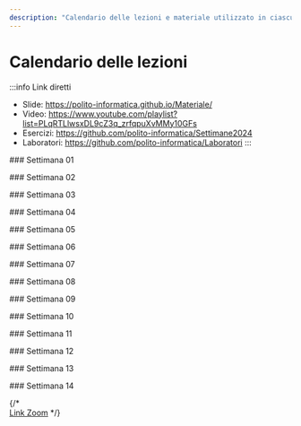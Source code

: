 ```yaml
---
description: "Calendario delle lezioni e materiale utilizzato in ciascuna lezione"
---
```



# Calendario delle lezioni

:::info Link diretti
- Slide: https://polito-informatica.github.io/Materiale/
- Video: https://www.youtube.com/playlist?list=PLqRTLlwsxDL9cZ3q_zrfqpuXvMMy10GFs
- Esercizi: https://github.com/polito-informatica/Settimane2024
- Laboratori: https://github.com/polito-informatica/Laboratori
:::


<LectureTable defaultTeacher="Fulvio Corno" defaultType="Lezione">

<LectureDivider>
### Settimana 01
</LectureDivider>

<LectureRow
    date="23/09/2024" time="14:40-16:00"
    topic="L01a Introduzione al corso"
    pdf="https://polito-informatica.github.io/Materiale/Unita'%200%20-%20Introduzione%20al%20corso%20(Corno).pdf"
    video="https://youtu.be/c9VNWAvCE4g"
/>

<LectureRow
    date="23/09/2024" 
    topic="L01b L'ecosistema Python"
    type='Video'
    video='https://youtu.be/dNYvofNN98c'
/>

<LectureRow
    date="23/09/2024" 
    topic="L01c Informazioni pratiche"
    type='Video'
    video='https://youtu.be/_6EO8UIJ4_Y'
/>

<LectureRow
    date="25/09/2024"  time='11:30-13:00'
    topic="L02 Programmazione, Algoritmi, Pseudo-Codice"
    type='Lezione'
    pdf='https://polito-informatica.github.io/Materiale/P1-La_Programmazione.pdf'
    teacher='Roberta Bardini'
    video='https://www.youtube.com/watch?v=wE3Ttc2nmBo'
/>

<LectureRow
    date="25/09/2024" time='13:00-14:30'
    topic="L03 Diagrammi di flusso. Introduzione a Python."
    type='Lezione'
    teacher='Roberta Bardini'
    video='https://www.youtube.com/watch?v=mQLhQhsFusc'
/>

<LectureRow 
    date='' time=''
    topic='Esercizi della settimana'
    teacher='' type=''
    github='https://github.com/polito-informatica/Settimane2024/tree/main/Settimana01'
/>

<LectureDivider>
### Settimana 02
</LectureDivider>

<LectureRow
    date="30/09/2024" time="14:30-16:00"
    topic="L04 Variabili e valori. Numeri e espressioni"
    teacher='Fulvio Corno'
    pdf='https://polito-informatica.github.io/Materiale/P2-Numeri_e_stringhe.pdf'
    video='https://youtu.be/-senhwRU0no'
/>

<LectureRow
    date="02/10/2024"  time='11:30-13:00'
    topic="L05 Esercizio su espressioni. Introduzione alle Stringhe"
    type='Lezione'
    teacher='Fulvio Corno'
    video='https://youtu.be/nNt4c2VsaEc'
/>

<LectureRow
    date="02/10/2024" time='13:00-14:30'
    topic="L06 Operazioni sulle stringhe."
    type='Lezione'
    teacher='Roberta Bardini'
    video='https://www.youtube.com/watch?v=10fFuYkAo8Q'
/>

<LectureRow
    date="02/10/2024" time='16:00-17:30'
    topic="Lab 1 - Squadra 3 - Flow Chart e primi programmi"
    pdf='https://github.com/polito-informatica/Laboratori/blob/main/Lab01/Lab01_testo.pdf?raw=true'
    type='Laboratorio'
    teacher='Roberta Bardini'
/>

<LectureRow
    date="03/10/2024" time='11:30-13:00'
    topic="Lab 1 - Squadra 1 - Flow Chart e primi programmi"
    pdf='https://github.com/polito-informatica/Laboratori/blob/main/Lab01/Lab01_testo.pdf?raw=true'
    type='Laboratorio'
    teacher='Roberta Bardini'
/>

<LectureRow
    date="03/10/2024" time='13:00-14:30'
    topic="Lab 1 - Squadra 2 - Flow Chart e primi programmi"
    pdf='https://github.com/polito-informatica/Laboratori/blob/main/Lab01/Lab01_testo.pdf?raw=true'
    type='Laboratorio'
    teacher='Roberta Bardini'
/>

<LectureRow 
    date='' time=''
    topic='Esercizi della settimana'
    teacher='' type=''
    github='https://github.com/polito-informatica/Settimane2024/tree/main/Settimana02'
/>


<LectureDivider>
### Settimana 03
</LectureDivider>

<LectureRow
    date="07/10/2024" time="14:30-16:00"
    topic="L07 Rappresentazione dell'informazione"
    teacher='Fulvio Corno'
    pdf='https://polito-informatica.github.io/Materiale/T1-Rappresentazione_dati.pdf'
    video='https://youtu.be/B26ZbLE1JDY'
/>

<LectureRow
    date="09/10/2024"  time='11:30-13:00'
    topic="L08 Input. Formattazione output. Costrutti condizionali (if)"
    type='Lezione'
    teacher='Roberta Bardini'
    pdf='https://polito-informatica.github.io/Materiale/P3-Decisioni.pdf'
    video='https://www.youtube.com/watch?v=-65BcZ7QtsA'
/>

<LectureRow
    date="09/10/2024" time='13:00-14:30'
    topic="L09 Costrutti condizionali, confronti, espressioni booleane"
    type='Lezione'
    teacher='Roberta Bardini'
    video='https://www.youtube.com/watch?v=5rn4vUV8lI4'
/>

<LectureRow
    date="09/10/2024" time='16:00-17:30'
    topic="Lab 2 - Squadra 3 - Variabili ed espressioni"
    pdf='https://github.com/polito-informatica/Laboratori/blob/main/Lab02/Lab02_testo.pdf?raw=true'
    type='Laboratorio'
    teacher='Lorenzo Martini'
/>

<LectureRow
    date="10/10/2024" time='11:30-13:00'
    topic="Lab 2 - Squadra 1 - Variabili ed espressioni"
    pdf='https://github.com/polito-informatica/Laboratori/blob/main/Lab02/Lab02_testo.pdf?raw=true'
    type='Laboratorio'
    teacher='Lorenzo Martini'
/>

<LectureRow
    date="10/10/2024" time='13:00-14:30'
    topic="Lab 2 - Squadra 2 - Variabili ed espressioni"
    pdf='https://github.com/polito-informatica/Laboratori/blob/main/Lab02/Lab02_testo.pdf?raw=true'
    type='Laboratorio'
    teacher='Lorenzo Martini'
/>

<LectureRow 
    date='' time=''
    topic='Esercizi della settimana'
    teacher='' type=''
    github='https://github.com/polito-informatica/Settimane2024/tree/main/Settimana03'
/>

<LectureDivider>
### Settimana 04
</LectureDivider>

<LectureRow
    date="14/10/2024" time="14:30-16:00"
    topic="L10 Cicli while"
    teacher='Roberta Bardini'
    pdf='https://polito-informatica.github.io/Materiale/P4-Cicli.pdf'
    video='https://youtu.be/erqrQ6jg3H0'
/>

<LectureRow
    date="16/10/2024" time='11:30-13:00'
    topic="L11 Esercizio 'Briscola'"
    type='Esercitazione'
    teacher='Fulvio Corno'
    github='https://github.com/polito-informatica/Settimane2024/blob/main/Settimana04/briscola.py'
    video='https://youtu.be/MmzauRU-ez4'
/>

<LectureRow
    date="16/10/2024" time='13:00-14:30'
    topic="L12 Cicli while (parte 2)"
    type='Lezione'
    teacher='Roberta Bardini'
/>

<LectureRow
    date="16/10/2024" time='16:00-17:30'
    topic="Lab 3 - Squadra 3 - Costrutti condizionali"
    pdf='https://github.com/polito-informatica/Laboratori/blob/main/Lab03/Lab03_testo.pdf?raw=true'
    type='Laboratorio'
    teacher=''
/>

<LectureRow
    date="17/10/2024" time='11:30-13:00'
    topic="Lab 3 - Squadra 1 - Costrutti condizionali"
    pdf='https://github.com/polito-informatica/Laboratori/blob/main/Lab03/Lab03_testo.pdf?raw=true'
    type='Laboratorio'
    teacher=''
/>

<LectureRow
    date="17/10/2024" time='13:00-14:30'
    topic="Lab 3 - Squadra 2 - Costrutti condizionali"
    pdf='https://github.com/polito-informatica/Laboratori/blob/main/Lab03/Lab03_testo.pdf?raw=true'
    type='Laboratorio'
    teacher=''
/>

<LectureRow 
    date='' time=''
    topic='Esercizi della settimana'
    teacher='' type=''
    github='https://github.com/polito-informatica/Settimane2024/tree/main/Settimana04'
/>

<LectureDivider>
### Settimana 05
</LectureDivider>

<LectureRow
    date="21/10/2024" time="14:30-16:00"
    topic="L13 Rappresentazione dell'informazione (seconda parte)"
    github='https://github.com/polito-informatica/Settimane2024/blob/main/Settimana05/numeri.txt'
    video='https://youtu.be/kwwvLwHX82I'
    teacher='Fulvio Corno'
/>

<LectureRow
    date="23/10/2024" time='11:30-13:00'
    topic="L14 Esercizi sui cicli"
    type='Esercitazione'
    video='https://youtu.be/0b5xdz-yny8'
    teacher='Roberta Bardini'
/>

<LectureRow
    date="23/10/2024" time='13:00-14:30'
    topic="L15 Cicli 'for'. Cicli annidati."
    type='Lezione'
    video='https://youtu.be/1HKTNq-w4B0'
    teacher='Roberta Bardini'
/>

<LectureRow
    date="23/10/2024" time='16:00-17:30'
    topic="Lab 4 - Squadra 3 - Cicli"
    pdf='https://github.com/polito-informatica/Laboratori/blob/main/Lab04/Lab04_testo.pdf?raw=true'
    type='Laboratorio'
    teacher=''
/>

<LectureRow
    date="24/10/2024" time='11:30-13:00'
    topic="Lab 4 - Squadra 1 - Cicli"
    pdf='https://github.com/polito-informatica/Laboratori/blob/main/Lab04/Lab04_testo.pdf?raw=true'
    type='Laboratorio'
    teacher=''
/>

<LectureRow
    date="24/10/2024" time='13:00-14:30'
    topic="Lab 4 - Squadra 2 - Cicli"
    pdf='https://github.com/polito-informatica/Laboratori/blob/main/Lab04/Lab04_testo.pdf?raw=true'
    type='Laboratorio'
    teacher=''
/>

<LectureRow 
    date='' time=''
    topic='Esercizi della settimana'
    teacher='' type=''
    github='https://github.com/polito-informatica/Settimane2024/tree/main/Settimana05'
/>

<LectureDivider>
### Settimana 06
</LectureDivider>

<LectureRow
    date="28/10/2024" time="14:30-16:00"
    topic="Informazioni sulla prova intermedia"
    type='ⓘ'
    teacher='Fulvio Corno'
    pdf='https://polito-informatica.github.io/Materiale/Prova%20in%20Itinere.pdf'
    video='https://youtu.be/ra_1Bw01Z7g'
/>

<LectureRow
    date="28/10/2024" time="14:30-16:00"
    topic="L16 Architetture degli elaboratori"
    type='Lezione'
    teacher='Fulvio Corno'
    pdf='https://polito-informatica.github.io/Materiale/T2-Architettura.pdf'
    video='https://youtu.be/ra_1Bw01Z7g'
/>

<LectureRow
    date="30/10/2024" time='11:30-13:00'
    topic="L17 Esercizi sui cicli"
    type='Esercitazione'
    teacher='Roberta Bardini'
/>

<LectureRow
    date="30/10/2024" time='13:00-14:30'
    topic="L18 Introduzione alle liste"
    type='Lezione'
    teacher='Roberta Bardini'
/>

<LectureRow
    date="30/10/2024" time='16:00-17:30'
    topic="Lab 5 - Squadra 3 - Riepilogo Condizionali e Cicli"
    pdf='https://github.com/polito-informatica/Laboratori/blob/main/Lab05/Lab05_testo.pdf?raw=true'
    type='Laboratorio'
    teacher=''
/>

<LectureRow
    date="31/10/2024" time='11:30-13:00'
    topic="Lab 5 - Squadra 1 - Riepilogo Condizionali e Cicli"
    pdf='https://github.com/polito-informatica/Laboratori/blob/main/Lab05/Lab05_testo.pdf?raw=true'
    type='Laboratorio'
    teacher=''
/>

<LectureRow
    date="31/10/2024" time='13:00-14:30'
    topic="Lab 5 - Squadra 2 - Riepilogo Condizionali e Cicli"
    pdf='https://github.com/polito-informatica/Laboratori/blob/main/Lab05/Lab05_testo.pdf?raw=true'
    type='Laboratorio'
    teacher=''
/>

<LectureRow 
    date='' time=''
    topic='Esercizi della settimana'
    teacher='' type=''
    github='https://github.com/polito-informatica/Settimane2024/tree/main/Settimana06'
/>

<LectureDivider>
### Settimana 07
</LectureDivider>

<LectureRow
    date="04/11/2024" time="14:30-16:00"
    topic="L19 Funzioni e metodi sulle liste"
    type='Lezione'
    teacher='Fulvio Corno'
    video='https://youtu.be/iStsm3reQYU'
    github='https://github.com/polito-informatica/Settimane2024/blob/main/Settimana07/operazioni_liste.py'
/>

<LectureRow
    date="06/11/2024" time='11:30-13:00'
    topic="L20 Funzioni e metodi sulle liste. Esercizio"
    type='Esercitazione'
    teacher='Fulvio Corno'
    video='https://youtu.be/Bfq-B6sbNmA'
    github='https://github.com/polito-informatica/Settimane2024/blob/main/Settimana07/operazioni_liste.py'
/>

<LectureRow
    date="06/11/2024" time='13:00-14:30'
    topic="L21 Esercizi sulle liste (lista d'attesa)."
    type='Esercitazione'
    teacher='Roberta Bardini'
    video='https://www.youtube.com/watch?v=BQW2Wm759A0'
/>

<LectureRow
    date="06/11/2024" time='16:00-17:30'
    topic="Lab 7 - Squadra 3 - Liste"
    pdf='https://github.com/polito-informatica/Laboratori/blob/main/Lab07/Lab07_testo.pdf?raw=true'
    type='Laboratorio'
    teacher=''
/>

<LectureRow
    date="07/11/2024" time='11:30-13:00'
    topic="Lab 7 - Squadra 1 - Liste"
    pdf='https://github.com/polito-informatica/Laboratori/blob/main/Lab07/Lab07_testo.pdf?raw=true'
    type='Laboratorio'
    teacher=''
/>

<LectureRow
    date="07/11/2024" time='13:00-14:30'
    topic="Lab 7 - Squadra 2 - Liste"
    pdf='https://github.com/polito-informatica/Laboratori/blob/main/Lab07/Lab07_testo.pdf?raw=true'
    type='Laboratorio'
    teacher=''
/>

<LectureRow 
    date='' time=''
    topic='Esercizi della settimana'
    teacher='' type=''
    github='https://github.com/polito-informatica/Settimane2024/tree/main/Settimana07'
/>

<LectureDivider>
### Settimana 08
</LectureDivider>

<LectureRow
    date="11/11/2024" time="14:30-16:00"
    topic="L22 Architetture degli elaboratori (seconda parte)"
    type='Lezione'
    teacher='Fulvio Corno'
    video='https://youtu.be/suJWGisuv6s'
/>

<LectureRow
    date="13/11/2024" time='11:30-13:00'
    topic="L23 Tuple. Introduzione alle tabelle."
    type='Lezione'
    teacher='Fulvio Corno'
    video='https://youtu.be/IPygdT43cq4'
/>

<LectureRow
    date="13/11/2024" time='13:00-14:30'
    topic="L24 Esercizi sulle tabelle (campo fiorito)"
    type='Esercitazione'
    teacher='Roberta Bardini'
    video='https://youtu.be/pKM9rGPdbD4'
/>

<LectureRow
    date="13/11/2024" time='16:00-17:30'
    topic="Lab 8 - Squadra 3 - Liste e Tabelle"
    pdf='https://github.com/polito-informatica/Laboratori/blob/main/Lab08/Lab08_testo.pdf?raw=true'
    type='Laboratorio'
    teacher=''
/>

<LectureRow variant='warning'
    date="14/11/2024" time='⚠️ 13:00-14:30 ⚠️'
    topic="Lab 8 - Squadra 1 - Liste e Tabelle -- ⚠️ Laib 2B ⚠️"
    pdf='https://github.com/polito-informatica/Laboratori/blob/main/Lab08/Lab08_testo.pdf?raw=true'
    type='Laboratorio'
    teacher=''
/>

<LectureRow variant='warning'
    date="14/11/2024" time='⚠️ 14:30-16:00 ⚠️'
    topic="Lab 8 - Squadra 2 - Liste e Tabelle -- ⚠️ Laib 2B ⚠️"
    pdf='https://github.com/polito-informatica/Laboratori/blob/main/Lab08/Lab08_testo.pdf?raw=true'
    type='Laboratorio'
    teacher=''
/>

<LectureRow 
    date='' time=''
    topic='Esercizi della settimana'
    teacher='' type=''
    github='https://github.com/polito-informatica/Settimane2024/tree/main/Settimana08'
/>

<LectureDivider>
### Settimana 09
</LectureDivider>

<LectureRow
    date="18/11/2024" time="14:30-16:00"
    topic="L25 Esercizi di Teoria - preparazione prova intermedia"
    type='Esercitazione'
    teacher='Fulvio Corno'
    github='https://github.com/polito-informatica/Settimane2024/blob/main/Settimana09/esercizi.md'
    video='https://youtu.be/XYzLSQmFTKA'
/>

<LectureRow variant='warning'
    date="18/11/2024" time="17:30-19:00"
    topic="L26 Esercizi di Python - preparazione prova intermedia"
    type='Esercitazione'
    teacher='Roberta Bardini'
    video='https://www.youtube.com/watch?v=pKM9rGPdbD4'
    github='https://github.com/polito-informatica/Settimane2024/tree/main/Settimana09'
/>

<LectureRow
    date="20/11/2024" time='11:30-13:00'
    topic="L27 Funzioni"
    type='Lezione'
    teacher='Roberta Bardini'
    pdf='https://polito-informatica.github.io/Materiale/P5-Funzioni.pdf'
    video='https://youtu.be/nAv1KH4MPMs'
/>

<LectureRow
    date="20/11/2024" time='13:00-14:30'
    topic="L28 Liste e funzioni."
    type='Lezione'
    teacher='Roberta Bardini'
    video='https://youtu.be/kd4zfY7xBXk'
/>

<LectureRow variant='danger'
    date="20/11/2024" time='16:00'
    topic="Prova in itinere - Turno 1"
    type='Valutazione'
    teacher=''
/>

<LectureRow variant='danger'
    date="20/11/2024" time='16:45'
    topic="Prova in itinere - Turno 2"
    type='Valutazione'
    teacher=''
/>

<LectureRow variant='danger'
    date="21/11/2024" time='11:30'
    topic="Prova in itinere - Turno 3"
    type='Valutazione'
    teacher=''
/>

<LectureRow variant='danger'
    date="21/11/2024" time='12:15'
    topic="Prova in itinere - Turno 4"
    type='Valutazione'
    teacher=''
/>

<LectureRow variant='danger'
    date="21/11/2024" time='13:00'
    topic="Prova in itinere - Turno 5"
    type='Valutazione'
    teacher=''
/>

<LectureRow variant='danger'
    date="21/11/2024" time='13:45'
    topic="Prova in itinere - Turno 6"
    type='Valutazione'
    teacher=''
/>

<LectureRow 
    date='' time=''
    topic='Esercizi della settimana'
    teacher='' type=''
    github='https://github.com/polito-informatica/Settimane2024/tree/main/Settimana09'
/>

<LectureDivider>
### Settimana 10
</LectureDivider>

<LectureRow variant='warning'
    date="25/11/2024" time="14:30-16:00"
    topic="lezione annullata (ci sarà Chimica)"
    type=''
    teacher=''
/>

<LectureRow
    date="27/11/2024" time='11:30-13:00'
    topic="L29 Revisione esercici prova in itinere"
    type='Esercitazione'
    github='https://github.com/polito-informatica/Settimane2024/tree/main/Settimana10'
    teacher='Fulvio Corno'
    video='https://youtu.be/X1D3gvL6wBU'
/>

<LectureRow
    date="27/11/2024" time='13:00-14:30'
    topic="L30 Introduzione ai file - File di testo"
    pdf='https://polito-informatica.github.io/Materiale/P7-File_e_Eccezioni.pdf'
    type='Lezione'
    teacher='Roberta Bardini'
/>

<LectureRow
    date="27/11/2024" time='16:00-17:30'
    topic="Lab 9 - Squadra 3 - Ripasso Cicli/Liste/Tabelle"
    pdf='https://github.com/polito-informatica/Laboratori/blob/main/Lab09/Lab09_testo.pdf?raw=true'
    type='Laboratorio'
    teacher=''
/>

<LectureRow
    date="28/11/2024" time='11:30-13:00'
    topic="Lab 9 - Squadra 1 - Ripasso Cicli/Liste/Tabelle"
    pdf='https://github.com/polito-informatica/Laboratori/blob/main/Lab09/Lab09_testo.pdf?raw=true'
    type='Laboratorio'
    teacher=''
/>

<LectureRow
    date="14/11/2024" time='13:00-14:30'
    topic="Lab 9 - Squadra 2 - Ripasso Cicli/Liste/Tabelle"
    pdf='https://github.com/polito-informatica/Laboratori/blob/main/Lab09/Lab09_testo.pdf?raw=true'
    type='Laboratorio'
    teacher=''
/>

<LectureRow 
    date='' time=''
    topic='Esercizi della settimana'
    teacher='' type=''
    github='https://github.com/polito-informatica/Settimane2024/tree/main/Settimana10'
/>

<LectureDivider>
### Settimana 11
</LectureDivider>

<LectureRow
    date="02/12/2024" time="14:30-16:00"
    topic="L31 File di testo strutturati"
    type='Lezione'
    teacher='Fulvio Corno'
/>

<LectureRow
    date="04/12/2024" time='11:30-13:00'
    topic="L32 File CSV. Eccezioni."
    type='Lezione'
    teacher='Fulvio Corno'
/>

<LectureRow
    date="04/12/2024" time='13:00-14:30'
    topic="L33 Esercizi su file di testo"
    type='Esercitazione'
    teacher='Fulvio Corno'
/>

<LectureRow
    date="04/12/2024" time='16:00-17:30'
    topic="Lab 10 - Squadra 3 - File, eccezioni"
    pdf='https://github.com/polito-informatica/Laboratori/blob/main/Lab10/Lab10_testo.pdf?raw=true'
    type='Laboratorio'
    teacher=''
/>

<LectureRow
    date="05/12/2024" time='11:30-13:00'
    topic="Lab 10 - Squadra 1 - File, eccezioni"
    pdf='https://github.com/polito-informatica/Laboratori/blob/main/Lab10/Lab10_testo.pdf?raw=true'
    type='Laboratorio'
    teacher=''
/>

<LectureRow
    date="05/12/2024" time='13:00-14:30'
    topic="Lab 10 - Squadra 2 - File, eccezioni"
    pdf='https://github.com/polito-informatica/Laboratori/blob/main/Lab10/Lab10_testo.pdf?raw=true'
    type='Laboratorio'
    teacher=''
/>

<LectureRow 
    date='' time=''
    topic='Esercizi della settimana'
    teacher='' type=''
    github='https://github.com/polito-informatica/Settimane2024/tree/main/Settimana11'
/>

<LectureDivider>
### Settimana 12
</LectureDivider>

<LectureRow
    date="09/12/2024" time="14:30-16:00"
    topic="L34 Insiemi"
    type='Lezione'
    teacher='Fulvio Corno'
/>

<LectureRow
    date="11/12/2024" time='11:30-13:00'
    topic="L35 Dizionari (prima parte)"
    type='Lezione'
    teacher='Fulvio Corno'
/>

<LectureRow
    date="11/12/2024" time='13:00-14:30'
    topic="L36 Dizionari (seconda parte)"
    type='Lezione'
    teacher='Fulvio Corno'
/>

<LectureRow
    date="11/12/2024" time='16:00-17:30'
    topic="Lab 11 - Squadra 3 - Insiemi e dizionari"
    pdf='https://github.com/polito-informatica/Laboratori/blob/main/Lab11/Lab11_testo.pdf?raw=true'
    type='Laboratorio'
    teacher=''
/>

<LectureRow
    date="12/12/2024" time='11:30-13:00'
    topic="Lab 11 - Squadra 1 - Insiemi e dizionari"
    pdf='https://github.com/polito-informatica/Laboratori/blob/main/Lab11/Lab11_testo.pdf?raw=true'
    type='Laboratorio'
    teacher=''
/>

<LectureRow
    date="12/12/2024" time='13:00-14:30'
    topic="Lab 11 - Squadra 2 - Insiemi e dizionari"
    pdf='https://github.com/polito-informatica/Laboratori/blob/main/Lab11/Lab11_testo.pdf?raw=true'
    type='Laboratorio'
    teacher=''
/>

<LectureRow 
    date='' time=''
    topic='Esercizi della settimana'
    teacher='' type=''
    github='https://github.com/polito-informatica/Settimane2024/tree/main/Settimana12'
/>

<LectureDivider>
### Settimana 13
</LectureDivider>

<LectureRow
    date="16/12/2024" time="14:30-16:00"
    topic="L37 Strutture dati complesse"
    type='Lezione'
    teacher='Fulvio Corno'
/>

<LectureRow
    date="18/12/2024" time='11:30-13:00'
    topic="L38 Esercizi d'esame"
    type='Esercitazione'
    teacher='TBD'
/>

<LectureRow
    date="18/12/2024" time='13:00-14:30'
    topic="L39 Esercizi d'esame"
    type='Esercitazione'
    teacher='TBD'
/>

<LectureRow
    date="18/12/2024" time='16:00-17:30'
    topic="Lab 12 - Squadra 3 - Simulazione d'esame"
    type='Laboratorio'
    teacher=''
/>

<LectureRow
    date="19/12/2024" time='11:30-13:00'
    topic="Lab 12 - Squadra 1 - Simulazione d'esame"
    type='Laboratorio'
    teacher=''
/>

<LectureRow
    date="19/12/2024" time='13:00-14:30'
    topic="Lab 12 - Squadra 2 - Simulazione d'esame"
    type='Laboratorio'
    teacher=''
/>

<LectureRow 
    date='' time=''
    topic='Esercizi della settimana'
    teacher='' type=''
    github='https://github.com/polito-informatica/Settimane2024/tree/main/Settimana13'
/>

<LectureDivider>
### Settimana 14
</LectureDivider>

<LectureRow
    date="08/01/2025" time='11:30-13:00'
    topic="L40 Esercizi d'esame"
    type='Esercitazione'
    teacher='TBD'
/>

<LectureRow
    date="08/01/2025" time='13:00-14:30'
    topic="L41 Esercizi d'esame"
    type='Esercitazione'
    teacher='TBD'
/>


</LectureTable>

{/* <br/><a href='https://polito-it.zoom.us/j/86175075461?pwd=dXd6RFVVSEVCYWRSUjkzckRGUmFTZz09'>Link Zoom</a> */}